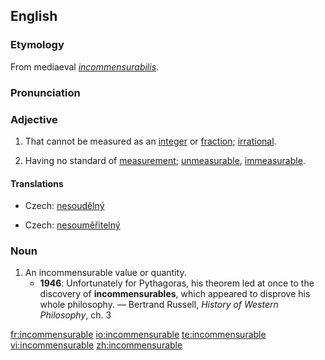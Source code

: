 ==English==
===Etymology===
From mediaeval {{L.}} ''[[incommensurabilis]]''.

===Pronunciation===
{{IPA|/ɪnkəˈmɛnsjʊəɹəbəl/}}

===Adjective===
{{en-adj}}

# {{mathematics}} That cannot be measured as an [[integer]] or [[fraction]]; [[irrational]].
# Having no standard of [[measurement]]; [[unmeasurable]], [[immeasurable]].

====Translations====
{{trans-top|in mathematics}}
*Czech: [[nesoudělný]] {{m}}
{{trans-mid}}
{{trans-bottom}}

{{trans-top|of two aspects or attributes}}
*Czech: [[nesouměřitelný]] {{m}}
{{trans-mid}}
{{trans-bottom}}

===Noun===
{{en-noun}}

# An incommensurable value or quantity.
#*'''1946''': Unfortunately for Pythagoras, his theorem led at once to the discovery of '''incommensurables''', which appeared to disprove his whole philosophy. — Bertrand Russell, ''History of Western Philosophy'', ch. 3

[[fr:incommensurable]]
[[io:incommensurable]]
[[te:incommensurable]]
[[vi:incommensurable]]
[[zh:incommensurable]]